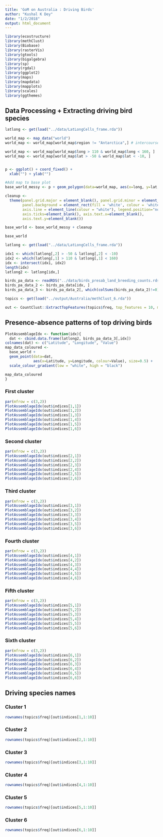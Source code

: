 ```yaml
---
title: 'GoM on Australia : Driving Birds'
author: "Kushal K Dey"
date: "1/2/2018"
output: html_document
---
```


```r
library(ecostructure)
library(methClust)
library(Biobase)
library(rasterVis)
library(gtools)
library(bigalgebra)
library(sp)
library(rgdal)
library(ggplot2)
library(maps)
library(mapdata)
library(mapplots)
library(scales)
library(ggthemes)

```


## Data Processing + Extracting driving bird species 

```r
latlong <- get(load("../data/LatLongCells_frame.rda"))
```

```r
world_map <- map_data("world")
world_map <- world_map[world_map$region != "Antarctica",] # intercourse antarctica

world_map <- world_map[world_map$long > 110 & world_map$long < 160, ]
world_map <- world_map[world_map$lat > -50 & world_map$lat < -10, ]


p <- ggplot() + coord_fixed() +
  xlab("") + ylab("")

#Add map to base plot
base_world_messy <- p + geom_polygon(data=world_map, aes(x=long, y=lat, group=group), colour="light green", fill="light green")

cleanup <- 
  theme(panel.grid.major = element_blank(), panel.grid.minor = element_blank(), 
        panel.background = element_rect(fill = 'white', colour = 'white'), 
        axis.line = element_line(colour = "white"), legend.position="none",
        axis.ticks=element_blank(), axis.text.x=element_blank(),
        axis.text.y=element_blank())

base_world <- base_world_messy + cleanup

base_world

```

```r
latlong <- get(load("../data/LatLongCells_frame.rda"))
```

```r
idx1 <- which(latlong[,2] > -50 & latlong[,2] < -10)
idx2 <- which(latlong[,1] > 110 & latlong[,1] < 160)
idx <- intersect(idx1, idx2)
length(idx)
latlong2 <- latlong[idx,]
```


```r
birds_pa_data <- readRDS("../data/birds_presab_land_breeding_counts.rds")
birds_pa_data_2 <- birds_pa_data[idx, ]
birds_pa_data_3 <- birds_pa_data_2[, which(colSums(birds_pa_data_2)!=0)]
```

```r
topics <- get(load("../output/Australia/methClust_6.rda"))
```

```r
out <- CountClust::ExtractTopFeatures(topics$freq, top_features = 10, method = "poisson", options = "max")
```

## Presence-absence patterns of top driving birds

```r
PlotAssemblageIdx <- function(idx){
  dat <- cbind.data.frame(latlong2, birds_pa_data_3[,idx])
colnames(dat) <- c("Latitude", "Longitude", "Value")
map_data_coloured <- 
  base_world +
  geom_point(data=dat, 
             aes(x=Latitude, y=Longitude, colour=Value), size=0.5) +
  scale_colour_gradient(low = "white", high = "black") 

map_data_coloured
}

```


### First cluster 

```r
par(mfrow = c(3,2))
PlotAssemblageIdx(out$indices[1,1])
PlotAssemblageIdx(out$indices[1,2])
PlotAssemblageIdx(out$indices[1,3])
PlotAssemblageIdx(out$indices[1,4])
PlotAssemblageIdx(out$indices[1,5])
PlotAssemblageIdx(out$indices[1,6])
```


### Second cluster 

```r
par(mfrow = c(3,2))
PlotAssemblageIdx(out$indices[2,1])
PlotAssemblageIdx(out$indices[2,2])
PlotAssemblageIdx(out$indices[2,3])
PlotAssemblageIdx(out$indices[2,4])
PlotAssemblageIdx(out$indices[2,5])
PlotAssemblageIdx(out$indices[2,6])
```

### Third cluster 

```r
par(mfrow = c(3,2))
PlotAssemblageIdx(out$indices[3,1])
PlotAssemblageIdx(out$indices[3,2])
PlotAssemblageIdx(out$indices[3,3])
PlotAssemblageIdx(out$indices[3,4])
PlotAssemblageIdx(out$indices[3,5])
PlotAssemblageIdx(out$indices[3,6])
```


### Fourth cluster 

```r
par(mfrow = c(3,2))
PlotAssemblageIdx(out$indices[4,1])
PlotAssemblageIdx(out$indices[4,2])
PlotAssemblageIdx(out$indices[4,3])
PlotAssemblageIdx(out$indices[4,4])
PlotAssemblageIdx(out$indices[4,5])
PlotAssemblageIdx(out$indices[4,6])
```


### Fifth cluster 

```r
par(mfrow = c(3,2))
PlotAssemblageIdx(out$indices[5,1])
PlotAssemblageIdx(out$indices[5,2])
PlotAssemblageIdx(out$indices[5,3])
PlotAssemblageIdx(out$indices[5,4])
PlotAssemblageIdx(out$indices[5,5])
PlotAssemblageIdx(out$indices[5,6])
```

### Sixth cluster 

```r
par(mfrow = c(3,2))
PlotAssemblageIdx(out$indices[6,1])
PlotAssemblageIdx(out$indices[6,2])
PlotAssemblageIdx(out$indices[6,3])
PlotAssemblageIdx(out$indices[6,4])
PlotAssemblageIdx(out$indices[6,5])
PlotAssemblageIdx(out$indices[6,6])
```

## Driving species names

### Cluster 1

```r
rownames(topics$freq)[out$indices[1,1:10]]
```

### Cluster 2

```r
rownames(topics$freq)[out$indices[2,1:10]]
```

### Cluster 3

```r
rownames(topics$freq)[out$indices[3,1:10]]
```

### Cluster 4

```r
rownames(topics$freq)[out$indices[4,1:10]]
```

### Cluster 5

```r
rownames(topics$freq)[out$indices[5,1:10]]
```

### Cluster 6

```r
rownames(topics$freq)[out$indices[6,1:10]]
```





